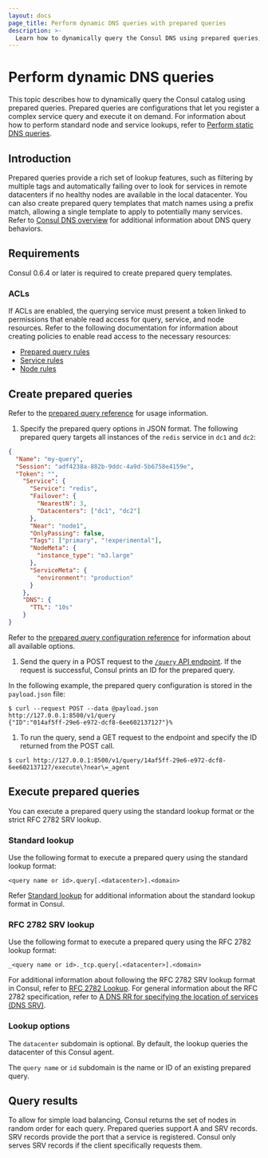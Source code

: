 ```yaml
---
layout: docs
page_title: Perform dynamic DNS queries with prepared queries
description: >-
  Learn how to dynamically query the Consul DNS using prepared queries, which enable robust service and node lookups.
---
```


# Perform dynamic DNS queries

This topic describes how to dynamically query the Consul catalog using prepared queries. Prepared queries are configurations that let you register a complex service query and execute it on demand. For information about how to perform standard node and service lookups, refer to [Perform static DNS queries](/consul/docs/discover/dns/static).

## Introduction

Prepared queries provide a rich set of lookup features, such as filtering by multiple tags and automatically failing over to look for services in remote datacenters if no healthy nodes are available in the local datacenter. You can also create prepared query templates that match names using a prefix match, allowing a single template to apply to potentially many services. Refer to [Consul DNS overview](/consul/docs/discover/dns) for additional information about DNS query behaviors.

## Requirements

Consul 0.6.4 or later is required to create prepared query templates.

### ACLs

If ACLs are enabled, the querying service must present a token linked to permissions that enable read access for query, service, and node resources. Refer to the following documentation for information about creating policies to enable read access to the necessary resources:

- [Prepared query rules](/consul/docs/security/acl/acl-rules#prepared-query-rules)
- [Service rules](/consul/docs/security/acl/acl-rules#service-rules)
- [Node rules](/consul/docs/security/acl/acl-rules#node-rules)

## Create prepared queries

Refer to the [prepared query reference](/consul/api-docs/query#create-prepared-query) for usage information.

1. Specify the prepared query options in JSON format. The following prepared query targets all instances of the `redis` service in `dc1` and `dc2`:

  <CodeBlockConfig filename="payload.json">

  ```json
  {
    "Name": "my-query",
    "Session": "adf4238a-882b-9ddc-4a9d-5b6758e4159e",
    "Token": "",
      "Service": {
        "Service": "redis",
        "Failover": {
          "NearestN": 3,
          "Datacenters": ["dc1", "dc2"]
        },
        "Near": "node1",
        "OnlyPassing": false,
        "Tags": ["primary", "!experimental"],
        "NodeMeta": {
          "instance_type": "m3.large"
        },
        "ServiceMeta": {
          "environment": "production"
        }
      },
      "DNS": {
        "TTL": "10s"
      }
  }
  ```

  </CodeBlockConfig>

  Refer to the [prepared query configuration reference](/consul/api-docs/query#create-prepared-query) for information about all available options.

1. Send the query in a POST request to the [`/query` API endpoint](/consul/api-docs/query). If the request is successful, Consul prints an ID for the prepared query.

  In the following example, the prepared query configuration is stored in the `payload.json` file:

  ```shell-session
  $ curl --request POST --data @payload.json http://127.0.0.1:8500/v1/query
  {"ID":"014af5ff-29e6-e972-dcf8-6ee602137127"}%
  ```

1. To run the query, send a GET request to the endpoint and specify the ID returned from the POST call.

  ```shell-session
  $ curl http://127.0.0.1:8500/v1/query/14af5ff-29e6-e972-dcf8-6ee602137127/execute\?near\=_agent
  ```

## Execute prepared queries

You can execute a prepared query using the standard lookup format or the strict RFC 2782 SRV lookup.

### Standard lookup

Use the following format to execute a prepared query using the standard lookup format:

```
<query name or id>.query[.<datacenter>].<domain>
```

Refer [Standard lookup](/consul/docs/discover/dns/static-lookups#standard-lookups) for additional information about the standard lookup format in Consul.

### RFC 2782 SRV lookup

Use the following format to execute a prepared query using the RFC 2782 lookup format:

```
_<query name or id>._tcp.query[.<datacenter>].<domain>
```

For additional information about following the RFC 2782 SRV lookup format in Consul, refer to [RFC 2782 Lookup](/consul/docs/discover/dns/static-lookup#rfc-2782-lookup). For general information about the RFC 2782 specification, refer to [A DNS RR for specifying the location of services \(DNS SRV\)](https://tools.ietf.org/html/rfc2782).

### Lookup options

The `datacenter` subdomain is optional. By default, the lookup queries the datacenter of this Consul agent.

The `query name` or `id` subdomain is the name or ID of an existing prepared query.

## Query results

To allow for simple load balancing, Consul returns the set of nodes in random order for each query. Prepared queries support A and SRV records. SRV records provide the port that a service is registered. Consul only serves SRV records if the client specifically requests them.
